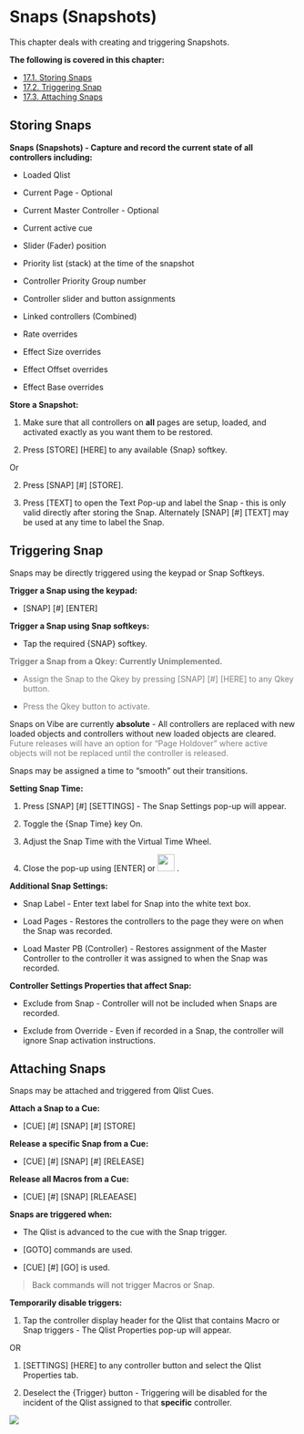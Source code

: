
# Snaps (Snapshots) {#Snaps-17.0.}

This chapter deals with creating and triggering Snapshots.

**The following is covered in this chapter:**

- [17.1. Storing Snaps](#StoringSnaps-17.1.)
- [17.2. Triggering Snap](#TriggeringSnap-17.2.)
- [17.3. Attaching Snaps](#AttachingSnaps-17.3.)


## Storing Snaps {#StoringSnaps-17.1.}



**Snaps (Snapshots) - Capture and record the current state of all controllers including:**

-   Loaded Qlist
    
-   Current Page - Optional
    
-   Current Master Controller - Optional
    
-   Current active cue
    
-   Slider (Fader) position
    
-   Priority list (stack) at the time of the snapshot
    
-   Controller Priority Group number
    
-   Controller slider and button assignments
    
-   Linked controllers (Combined)
    
-   Rate overrides
    
-   Effect Size overrides
    
-   Effect Offset overrides
    
-   Effect Base overrides
    

**Store a Snapshot:**

1. Make sure that all controllers on **all** pages are setup, loaded, and activated exactly as you want them to be restored.
    
2.  Press [STORE] [HERE] to any available {Snap} softkey. 

Or
    
2. Press [SNAP] [#] [STORE].
    
3.  Press [TEXT] to open the Text Pop-up and label the Snap - this is only valid directly after storing the Snap. Alternately [SNAP] [#] [TEXT] may be used at any time to label the Snap.



## Triggering Snap {#TriggeringSnap-17.2.}




Snaps may be directly triggered using the keypad or Snap Softkeys.

**Trigger a Snap using the keypad:**

-   [SNAP] [#] [ENTER]
    

**Trigger a Snap using Snap softkeys:**

-   Tap the required {SNAP} softkey.
    

 <span style="color:Gray">**Trigger a Snap from a Qkey: Currently Unimplemented.**</span> 

-    <span style="color:Gray">Assign the Snap to the Qkey by pressing [SNAP] [#] [HERE] to any Qkey button.</span>
    
-   <span style="color:Gray">Press the Qkey button to activate. </span>
    

Snaps on Vibe are currently **absolute** - All controllers are replaced with new loaded objects and controllers without new loaded objects are cleared. <span style="color:Gray">Future releases will have an option for "Page Holdover" where active objects will not be replaced until the controller is released.</span>

Snaps may be assigned a time to "smooth" out their transitions.

**Setting Snap Time:**

1.  Press [SNAP] [#] [SETTINGS] - The Snap Settings pop-up will appear.
    
2.  Toggle the {Snap Time} key On.
    
3.  Adjust the Snap Time with the Virtual Time Wheel.
    
4.  Close the pop-up using [ENTER] or [<img src="https://files.gitbook.com/v0/b/gitbook-x-prod.appspot.com/o/spaces%2F3kS90tLsADGm1ocbe7q9%2Fuploads%2F6EE8U1Wvt91iKCQ8V0Na%2Fimage.png?alt=media&token=896910e2-8a35-4b58-b0fe-3602ba6f5411.png" width="30"/>](image.png) .


**Additional Snap Settings:**

-   Snap Label - Enter text label for Snap into the white text box.
    
-   Load Pages - Restores the controllers to the page they were on when the Snap was recorded.
    
-   Load Master PB (Controller) - Restores assignment of the Master Controller to the controller it was assigned to when the Snap was recorded.
    

**Controller Settings Properties that affect Snap:**

-   Exclude from Snap - Controller will not be included when Snaps are recorded.
    
-   Exclude from Override - Even if recorded in a Snap, the controller will ignore Snap activation instructions.


## Attaching Snaps {#AttachingSnaps-17.3.}

Snaps may be attached and triggered from Qlist Cues.

**Attach a Snap to a Cue:**

-   [CUE] [#] [SNAP] [#] [STORE]
    

**Release a specific Snap from a Cue:**

-   [CUE] [#] [SNAP] [#] [RELEASE]
    

**Release all Macros from a Cue:**

-   [CUE] [#] [SNAP] [RLEAEASE]
    

**Snaps are triggered when:**

-   The Qlist is advanced to the cue with the Snap trigger.
    
-   [GOTO] commands are used.
    
-   [CUE] [#] [GO] is used.
    

>Back commands will not trigger Macros or Snap.

**Temporarily disable triggers:**

1.  Tap the controller display header for the Qlist that contains Macro or Snap triggers - The Qlist Properties pop-up will appear. 

OR
    
1.  [SETTINGS] [HERE] to any controller button and select the Qlist Properties tab.
    
2.   Deselect the {Trigger} button - Triggering will be disabled for the incident of the Qlist assigned to that **specific** controller.


![](https://files.gitbook.com/v0/b/gitbook-x-prod.appspot.com/o/spaces%2F3kS90tLsADGm1ocbe7q9%2Fuploads%2Fd35SScD9jx2IIxZBd7cE%2F173..webp?alt=media&token=eaf131f2-2835-4b49-bdfd-7332d407d98f)


